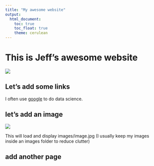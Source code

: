 ```yaml
---
title: "My awesome website"
output: 
  html_document:
    toc: true
    toc_float: true
    theme: cerulean
---
```


# This is Jeff's awesome website

![](https://media.giphy.com/media/drXGoW1iudhKw/giphy.gif)

## Let's add some links

I often use [google](http://www.google.com) to do data science.

## let's add an image

![](images/image.jpg)

This will load and display images/image.jpg (I usually keep my images inside an images folder to reduce clutter)

## add another page

